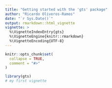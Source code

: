 ```yaml
---
title: "Getting started with the 'gts' package"
author: "Ricardo Oliveros-Ramos"
date: "`r Sys.Date()`"
output: rmarkdown::html_vignette
vignette: >
  %\VignetteIndexEntry{gts}
  %\VignetteEngine{knitr::rmarkdown}
  %\VignetteEncoding{UTF-8}
---
```


```r
knitr::opts_chunk$set(
  collapse = TRUE,
  comment = "#>"
)
```

```r
library(gts)
# my first vignette
```
